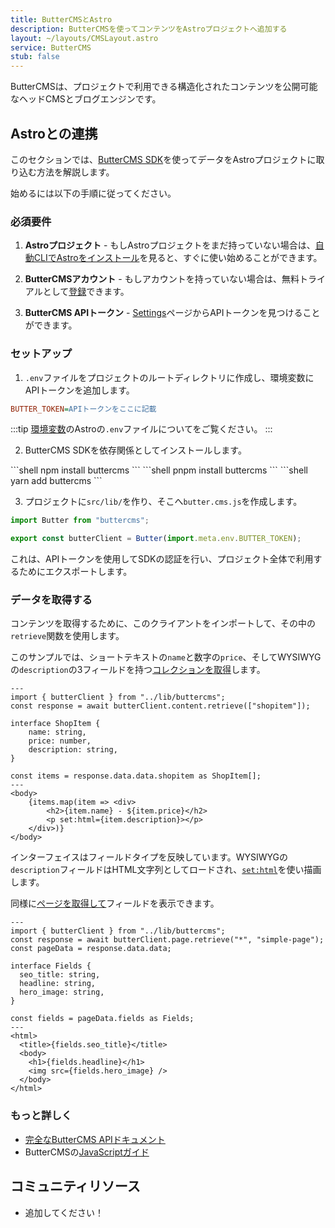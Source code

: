```yaml
---
title: ButterCMSとAstro
description: ButterCMSを使ってコンテンツをAstroプロジェクトへ追加する
layout: ~/layouts/CMSLayout.astro
service: ButterCMS
stub: false
---
```




ButterCMSは、プロジェクトで利用できる構造化されたコンテンツを公開可能なヘッドCMSとブログエンジンです。

## Astroとの連携

このセクションでは、[ButterCMS SDK](https://www.npmjs.com/package/buttercms)を使ってデータをAstroプロジェクトに取り込む方法を解説します。

始めるには以下の手順に従ってください。

### 必須要件

1. **Astroプロジェクト** - もしAstroプロジェクトをまだ持っていない場合は、[自動CLIでAstroをインストール](/ja/install/auto/)を見ると、すぐに使い始めることができます。

2. **ButterCMSアカウント** - もしアカウントを持っていない場合は、無料トライアルとして[登録](https://buttercms.com/join/)できます。

3. **ButterCMS APIトークン** - [Settings](https://buttercms.com/settings/)ページからAPIトークンを見つけることができます。

### セットアップ

1. `.env`ファイルをプロジェクトのルートディレクトリに作成し、環境変数にAPIトークンを追加します。

```ini title=".env"
BUTTER_TOKEN=APIトークンをここに記載
```

:::tip
[環境変数](/ja/guides/environment-variables/)のAstroの`.env`ファイルについてをご覧ください。
:::

2. ButterCMS SDKを依存関係としてインストールします。
<PackageManagerTabs>
  <Fragment slot="npm">
  ```shell
  npm install buttercms
  ```
  </Fragment>
  <Fragment slot="pnpm">
  ```shell
  pnpm install buttercms
  ```
  </Fragment>
  <Fragment slot="yarn">
  ```shell
  yarn add buttercms
  ```
  </Fragment>
</PackageManagerTabs>

3. プロジェクトに`src/lib/`を作り、そこへ`butter.cms.js`を作成します。

```js title="src/lib/buttercms.js"
import Butter from "buttercms";

export const butterClient = Butter(import.meta.env.BUTTER_TOKEN);
```

これは、APIトークンを使用してSDKの認証を行い、プロジェクト全体で利用するためにエクスポートします。

### データを取得する

コンテンツを取得するために、このクライアントをインポートして、その中の`retrieve`関数を使用します。

このサンプルでは、ショートテキストの`name`と数字の`price`、そしてWYSIWYGの`description`の3フィールドを持つ[コレクションを取得](https://buttercms.com/docs/api/#retrieve-a-collection)します。

```astro title="src/pages/ShopItem.astro"
---
import { butterClient } from "../lib/buttercms";
const response = await butterClient.content.retrieve(["shopitem"]);

interface ShopItem {
	name: string,
	price: number,
	description: string,
}

const items = response.data.data.shopitem as ShopItem[];
---
<body>
	{items.map(item => <div>
		<h2>{item.name} - ${item.price}</h2>
		<p set:html={item.description}></p>
	</div>)}
</body>
```

インターフェイスはフィールドタイプを反映しています。WYSIWYGの`description`フィールドはHTML文字列としてロードされ、[`set:html`](/ja/reference/directives-reference/#sethtml)を使い描画します。

同様に[ページを取得して](https://buttercms.com/docs/api/#get-a-single-page)フィールドを表示できます。

```astro title="src/pages/ShopItem.astro"
---
import { butterClient } from "../lib/buttercms";
const response = await butterClient.page.retrieve("*", "simple-page");
const pageData = response.data.data;

interface Fields {
  seo_title: string,
  headline: string,
  hero_image: string,
}

const fields = pageData.fields as Fields;
---
<html>
  <title>{fields.seo_title}</title>
  <body>
    <h1>{fields.headline}</h1>
    <img src={fields.hero_image} />
  </body>
</html>
```

### もっと詳しく

- [完全なButterCMS APIドキュメント](https://buttercms.com/docs/api/)
- ButterCMSの[JavaScriptガイド](https://buttercms.com/docs/api-client/javascript/)

## コミュニティリソース

- 追加してください！
